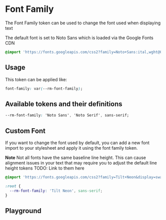 
# Font Family

The Font Family token can be used to change the font used when displaying text

The default font is set to Noto Sans which is loaded via the Google Fonts CDN

```css
@import 'https://fonts.googleapis.com/css2?family=Noto+Sans:ital,wght@0,100;0,200;0,300;0,400;0,500;0,600;0,700;0,800;0,900;1,100;1,200;1,300;1,400;1,500;1,600;1,700;1,800;1,900&display=swap';
```

## Usage

This token can be applied like:

```css
font-family: var(--rm-font-family);
```

## Available tokens and their definitions

```css
--rm-font-family: 'Noto Sans', 'Noto Serif', sans-serif;
```

## Custom Font

If you want to change the font used by default, you can add a new font import to your stylesheet and apply it using the font family token.

**Note** Not all fonts have the same baseline line height. This can cause alignment issues in your text that may require you to adjust the default line height tokens TODO: Link to them here

```css
@import 'https://fonts.googleapis.com/css2?family=Tilt+Neon&display=swap';

:root {
  --rm-font-family: 'Tilt Neon', sans-serif;
}
```

## Playground

<Primary />
<ArgsTable of="." story="^" />
